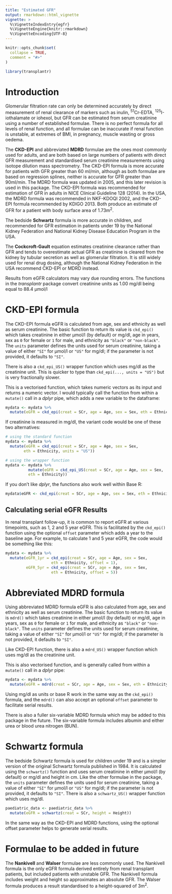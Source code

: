 ```yaml
---
title: "Estimated GFR"
output: rmarkdown::html_vignette
vignette: >
  %\VignetteIndexEntry{egfr}
  %\VignetteEngine{knitr::rmarkdown}
  %\VignetteEncoding{UTF-8}
---
```


```r
knitr::opts_chunk$set(
  collapse = TRUE,
  comment = "#>"
)
```

```r
library(transplantr)
```

# Introduction

Glomerular filtration rate can only be determined accurately by direct measurement of renal clearance of markers such as inulin, ^51^Cr-EDTA, ^125^I-iothalamate or iohexol, but GFR can be estimated from serum creatinine using a number of established formulae. There is no perfect formula for all levels of renal function, and all formulae can be inaccurate if renal function is unstable, at extremes of BMI, in pregnancy, muscle wasting or gross oedema.

The **CKD-EPI** and abbreviated **MDRD** formulae are the ones most commonly used for adults, and are both based on large numbers of patients with direct GFR measurement and standardised serum creatinine measurements using isotope dilution mass spectrometry. The CKD-EPI formula is more accurate for patients with GFR greater than 60 ml/min, although as both formulae are based on regression splines, neither is accurate for GFR greater than 90ml/min. The MDRD formula was updated in 2005, and this later revision is used in this package. The CKD-EPI formula was recommended for estimation of GFR in adults in NICE Clinical Guideline 128 (2014). In the USA, the MDRD formula was recommended in NKF-KDOQI 2002, and the CKD-EPI formula recommended by KDIGO 2013. Both produce an estimate of GFR for a patient with body surface area of 1.73m^2^.

The bedside **Schwartz** formula is more accurate in children, and recommended for GFR estimation in patients under 19 by the National Kidney Federation and National Kidney Disease Education Program in the USA.

The **Cockcroft-Gault** equation estimates creatinine clearance rather than GFR and tends to overestimate actual GFR as creatinine is cleared from the kidney by tubular secretion as well as glomerular filtration. It is still widely used for renal drug dosing, although the National Kidney Federation in the USA recommend CKD-EPI or MDRD instead.

Results from eGFR calculators may vary due rounding errors. The functions in the _transplantr_ package convert creatinine units as 1.00 mg/dl being equal to 88.4 µmol/l

# CKD-EPI formula

The CKD-EPI formula eGFR is calculated from age, sex and ethnicity as well as serum creatinine. The basic function to return its value is `ckd_epi()` which takes creatinine in either µmol/l (by default) or mg/dl, age in years, sex as `0` for female or `1` for male, and ethnicity as `"black"` or `"non-black"`. The `units` parameter defines the units used for serum creatinine, taking a value of either `"SI"` for µmol/l or `"US"` for mg/dl; if the parameter is not provided, it defaults to `"SI"`.

There is also a `ckd_epi_US()` wrapper function which uses mg/dl as the creatinine unit. This is quicker to type than `ckd_epi(..., units = "US")` but is very fractionally slower.

This is a vectorised function, which takes numeric vectors as its input and returns a numeric vector. I would typically call the function from within a `mutate()` call in a _dplyr_ pipe, which adds a new variable to the dataframe:

```r
mydata <- mydata %>%
  mutate(eGFR = ckd_epi(creat = SCr, age = Age, sex = Sex, eth = Ethnicity))
```

If creatinine is measured in mg/dl, the variant code would be one of these two alternatives:

```r
# using the standard function
mydata <- mydata %>%
  mutate(eGFR = ckd_epi(creat = SCr, age = Age, sex = Sex,
        eth = Ethnicity, units = "US"))

# using the wrapper function
mydata <- mydata %>%
          mutate(eGFR = ckd_epi_US(creat = SCr, age = Age, sex = Sex,
          eth = Ethnicity))
```

If you don't like _dplyr_, the functions also work well within Base R:

```r
mydata$eGFR <- ckd_epi(creat = SCr, age = Age, sex = Sex, eth = Ethnicity)
```

## Calculating serial eGFR Results

In renal transplant follow-up, it is common to report eGFR at various timepoints, such as 1, 2 and 5 year eGFR. This is facilitated by the `ckd_epi()` function using the optional `offset` parameter which adds a year to the baseline age. For example, to calculate 1 and 5 year eGFR, the code would be something like this:

```r
mydata <- mydata %>%
  mutate(eGFR_1yr = ckd_epi(creat = SCr, age = Age, sex = Sex,
                    eth = Ethnicity, offset = 1),
         eGFR_5yr = ckd_epi(creat = SCr, age = Age, sex = Sex,
                    eth = Ethnicity, offset = 5))
```

# Abbreviated MDRD formula

Using abbreviated MDRD formula eGFR is also calculated from age, sex and ethnicity as well as serum creatinine. The basic function to return its value is `mdrd()` which takes creatinine in either µmol/l (by default) or mg/dl, age in years, sex as `0` for female or `1` for male, and ethnicity as `"black"` or `"non-black"`. The `units` parameter defines the units used for serum creatinine, taking a value of either `"SI"` for µmol/l or `"US"` for mg/dl; if the parameter is not provided, it defaults to `"SI"`.

Like CKD-EPI function, there is also a `mdrd_US()` wrapper function which uses mg/dl as the creatinine unit.

This is also vectorised function, and is generally called from within a `mutate()` call in a _dplyr_ pipe:

```r
mydata <- mydata %>%
  mutate(eGFR = mdrd(creat = SCr, age = Age, sex = Sex, eth = Ethnicity))
```

Using mg/dl as units or base R work in the same way as the `ckd_epi()` formula, and the `mdrd()` can also accept an optional `offset` parameter to facilitate serial results.

There is also a fuller six-variable MDRD formula which may be added to this package in the future. The six-variable formula includes albumin and either urea or blood urea nitrogen (BUN).


# Schwartz formula

The bedside Schwartz formula is used for children under 19 and is a simpler version of the original Schwartz formula published in 1984. It is calculated using the `schwartz()` function and uses serum creatinine in either µmol/l (by default) or mg/dl and height in cm. Like the other formulae in the package, the `units` parameter defines the units used for serum creatinine, taking a value of either `"SI"` for µmol/l or `"US"` for mg/dl; if the parameter is not provided, it defaults to `"SI"`. There is also a `schwartz_US()` wrapper function which uses mg/dl.

```r
paediatric_data <- paediatric_data %>%
  mutate(eGFR = schwartz(creat = SCr, height = Height))
```

In the same way as the CKD-EPI and MDRD functions, using the optional offset parameter helps to generate serial results.

# Formulae to be added in future

The **Nankivell** and **Walser** formulae are less commonly used. The Nankivell formula is the only eGFR formula derived entirely from renal transplant patients, but included patients with unstable GFR. The Nankivell formula includes weight and height so approximates an absolute GFR. The Walser formula produces a result standardised to a height-squared of 3m^2^.
